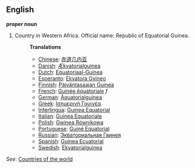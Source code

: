==English==

'''proper noun'''

# Country in Western Africa. Official name: Republic of Equatorial Guinea.
#:'''Translations'''
#:*[[Chinese]]: [[赤道几内亚]]
#:*[[Danish]]: [[Ækvatorialguinea]]
#:*[[Dutch]]: [[Equatoriaal-Guinea]]
#:*[[Esperanto]]: [[Ekvatora Gvineo]]
#:*[[Finnish]]: [[Päiväntasaajan Guinea]]
#:*[[French]]: [[Guinée équatoriale]] ''f''
#:*[[German]]: [[Äquatorialguinea]]
#:*[[Greek]]: [[Ισημερινή Γουινέα]]
#:*[[Interlingua]]: [[Guinea Equatorial]]
#:*[[Italian]]: [[Guinea Equatoriale]]
#:*[[Polish]]: [[Gwinea Równikowa]]
#:*[[Portuguese]]: [[Guiné Equatorial]]
#:*[[Russian]]: [[Экваториальная Гвинея]]
#:*[[Spanish]]: [[Guinea Ecuatorial]]
#:*[[Swedish]]: [[Ekvatorialguinea]]

''See'': [[Countries of the world]]